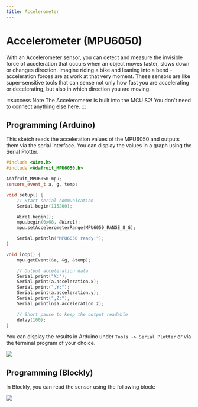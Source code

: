 ```yaml
---
title: Accelerometer 
---
```



# Accelerometer (MPU6050)

With an Accelerometer sensor, you can detect and measure the invisible force of acceleration that occurs when an object moves faster, slows down or changes direction.
Imagine riding a bike and leaning into a bend - acceleration forces are at work at that very moment. 
These sensors are like super-sensitive tools that can sense not only how fast you are accelerating or decelerating, but also in which direction you are moving.

<ImageWithText size="xl" src={mpu6050} title="MPU6050 installed on the MCU" />

:::success Note
The Accelerometer is built into the MCU S2! You don't need to connect anything else here.
:::

## Programming (Arduino)

This sketch reads the acceleration values of the MPU6050 and outputs them via the serial interface. 
You can display the values in a graph using the Serial Plotter.

```cpp
#include <Wire.h>
#include <Adafruit_MPU6050.h>

Adafruit_MPU6050 mpu;
sensors_event_t a, g, temp;

void setup() {
	// Start serial communication
	Serial.begin(115200);

	Wire1.begin();
	mpu.begin(0x68, &Wire1);
	mpu.setAccelerometerRange(MPU6050_RANGE_8_G);

	Serial.println("MPU6050 ready!");
}

void loop() {
	mpu.getEvent(&a, &g, &temp);

	// Output acceleration data
	Serial.print("X:");
	Serial.print(a.acceleration.x);
	Serial.print(",Y:");
	Serial.print(a.acceleration.y);
	Serial.print(",Z:");
	Serial.println(a.acceleration.z);

	// Short pause to keep the output readable
	delay(100);
}
```
You can display the results in Arduino under `Tools -> Serial Plotter` or via the terminal program of your choice.

![](/img/hardware-bilder/mpu6050/mpu-6050-plotter.png)

## Programming (Blockly)
In Blockly, you can read the sensor using the following block:

![](/img/en/hardware-bilder/mpu6050/mpu-6050-block.svg)
